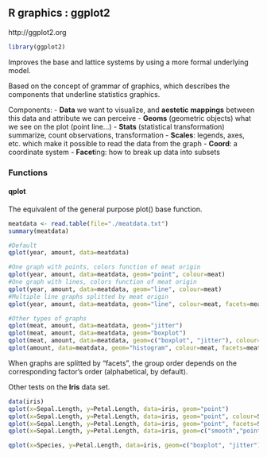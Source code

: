 R graphics : ggplot2
--------------------------------------------------------

http://ggplot2.org

```r
library(ggplot2)
```

Improves the base and lattice systems by using a more formal underlying model.

Based on the concept of grammar of graphics, which describes the components that underline statistics graphics.

Components:
- **Data** we want to visualize, and **aestetic mappings** between this data and attribute we can perceive
- **Geoms** (geometric objects) what we see on the plot (point line...)
- **Stats** (statistical transformation) summarize, count observations, transformation
- **Scales**: legends, axes, etc. which make it possible to read the data from the graph
- **Coord**: a coordinate system
- **Facet**ing: how to break up data into subsets

### Functions


#### qplot

The equivalent of the general purpose plot() base function.

```r
meatdata <- read.table(file="./meatdata.txt")
summary(meatdata)

#Default
qplot(year, amount, data=meatdata)

#One graph with points, colors function of meat origin
qplot(year, amount, data=meatdata, geom="point", colour=meat)
#One graph with lines, colors function of meat origin
qplot(year, amount, data=meatdata, geom="line", colour=meat)
#Multiple line graphs splitted by meat origin
qplot(year, amount, data=meatdata, geom="line", colour=meat, facets=meat~.)

#Other types of graphs
qplot(meat, amount, data=meatdata, geom="jitter")
qplot(meat, amount, data=meatdata, geom="boxplot")
qplot(meat, amount, data=meatdata, geom=c("boxplot", "jitter"), colour=meat)
qplot(amount, data=meatdata, geom="histogram", colour=meat, facets=meat~.)

```

When graphs are splitted by "facets", the group order depends on the corresponding factor's order (alphabetical, by default).


Other tests on the **Iris** data set.

```r
data(iris)
qplot(x=Sepal.Length, y=Petal.Length, data=iris, geom="point")
qplot(x=Sepal.Length, y=Petal.Length, data=iris, geom="point", colour=Species)
qplot(x=Sepal.Length, y=Petal.Length, data=iris, geom="point", facets=Species~., colour=Species)
qplot(x=Sepal.Length, y=Petal.Length, data=iris, geom=c("smooth","point"), facets=Species~., colour=Species)

qplot(x=Species, y=Petal.Length, data=iris, geom=c("boxplot", "jitter"), colour=Species)
```
